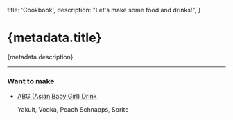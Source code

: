 
  title: 'Cookbook',
  description: "Let's make some food and drinks!",
}

# {metadata.title}

{metadata.description}

---

### Want to make

- [<p className="flex gap-1">ABG (Asian Baby Girl) Drink<ArrowUpRight className="mt-0.5 h-4 w-4 text-blue-600" /></p>](https://www.instagram.com/reel/CwQGZzUqv46/?igsh=MWk4bjd5ZmkxZWN2Zw==)
  Yakult, Vodka, Peach Schnapps, Sprite
